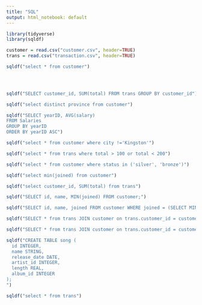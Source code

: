 ```yaml
---
title: "SQL"
output: html_notebook: default
---
```



```r
library(tidyverse)
library(sqldf)
```
```r
customer = read.csv("customer.csv", header=TRUE)
trans = read.csv("transaction.csv", header=TRUE)
```
```r
sqldf("select * from customer")


 
```



```r
sqldf("SELECT customer_id, SUM(total) FROM trans GROUP BY customer_id")
```

```r
sqldf("select distinct province from customer")
```


```r
sqldf("SELECT yearID, AVG(salary) 
FROM Salaries 
GROUP BY yearID 
ORDER BY yearID ASC")
```
```r
sqldf("select * from customer where city !='Kingston'")
```

```r
sqldf("select * from trans where total > 100 or total < 200")
```
```r
sqldf("select * from customer where status in ('silver', 'bronze')")
```
```r
sqldf("select min(joined) from customer")
```

```r
sqldf("select customer_id, SUM(total) from trans")
```
```r
sqldf("SELECT id, name, MIN(joined) FROM customer;")
```

```r
sqldf("SELECT id, name, joined FROM customer WHERE joined = (SELECT MIN(joined) FROM customer)")
```

```r
sqldf("SELECT * from trans JOIN customer on trans.customer_id = customer.id;")

```

```r
sqldf("SELECT * from trans JOIN customer on trans.customer_id = customer.id WHERE customer.status='gold'")

```

```r
sqldf("CREATE TABLE song (
  id INTEGER,
  name STRING,
  release_date DATE,
  artist_id INTEGER,
  length REAL,
  album_id INTEGER
);
")
```

```r
sqldf("select * from trans")
```

